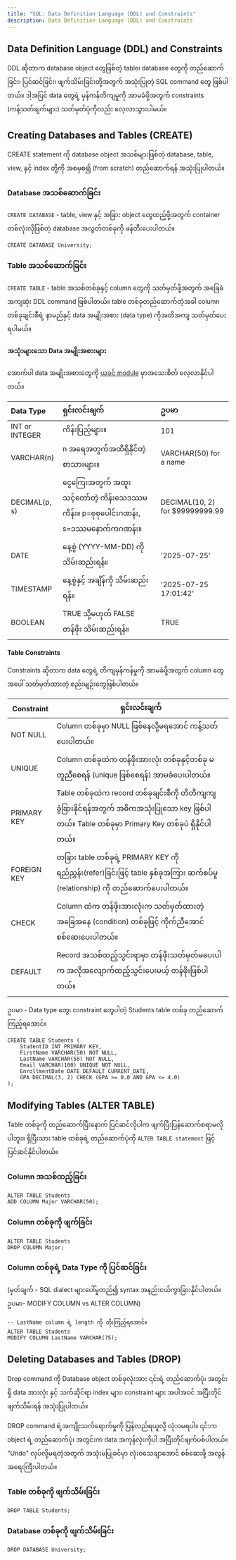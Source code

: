 ```yaml
---
title: "SQL: Data Definition Language (DDL) and Constraints"
description: Data Definition Language (DDL) and Constraints
---
```


## Data Definition Language (DDL) and Constraints 

DDL ဆိုတာက database object တွေဖြစ်တဲ့ table၊ database တွေကို တည်ဆောက်ခြင်း၊ ပြင်ဆင်ခြင်း၊ ဖျက်သိမ်းခြင်းတို့အတွက် အသုံးပြုတဲ့ SQL command တွေ ဖြစ်ပါတယ်။ 
ဒါ့အပြင် data တွေရဲ့ မှန်ကန်တိကျမှုကို အာမခံဖို့အတွက် constraints (ကန့်သတ်ချက်များ) သတ်မှတ်ပုံကိုလည်း လေ့လာသွားပါမယ်။


## Creating Databases and Tables (CREATE)
CREATE statement ကို database object အသစ်များဖြစ်တဲ့ database, table, view, နှင့် index တို့ကို အစမှစ၍ (from scratch) တည်ဆောက်ရန် အသုံးပြုပါတယ်။ 

### Database အသစ်ဆောက်ခြင်း

`CREATE DATABASE` - table, view နှင့် အခြား object တွေထည့်ဖို့အတွက် container တစ်လုံးလိုဖြစ်တဲ့ database အလွတ်တစ်ခုကို ဖန်တီးပေးပါတယ်။


```
CREATE DATABASE University;
```
### Table အသစ်ဆောက်ခြင်း

`CREATE TABLE` - table အသစ်တစ်ခုနှင့် column တွေကို သတ်မှတ်ဖို့အတွက် အခြေခံအကျဆုံး DDL command ဖြစ်ပါတယ်။ 
table တစ်ခုတည်ဆောက်တဲ့အခါ column တစ်ခုချင်းစီရဲ့ နာမည်နှင့် data အမျိုးအစား (data type) ကိုအတိအကျ သတ်မှတ်ပေးရပါမယ်။

#### အသုံးများသော Data အမျိုးအစားများ

အောက်ပါ data အမျိုးအစားတွေကို [ယခင် module](/relational-database/sql/sql-types) မှာအသေးစိတ် လေ့လာနိုင်ပါတယ်။

| Data Type | ရှင်းလင်းချက် | ဥပမာ |
| :--- | :--- | :--- |
| INT or INTEGER | ကိန်းပြည့်များ။	 | 101 |
| VARCHAR(n) | n အရေအတွက်အထိရှိနိုင်တဲ့ စာသားများ။ | VARCHAR(50) for a name |
| DECIMAL(p, s) | ငွေကြေးအတွက် အထူးသင့်တော်တဲ့ ကိန်းသေဒဿမကိန်း။ p=စုစုပေါင်းဂဏန်း, s=ဒဿမနောက်ကဂဏန်း။ | DECIMAL(10, 2) for $99999999.99 |
| DATE | နေ့စွဲ (YYYY-MM-DD) ကို သိမ်းဆည်းရန်။ | '2025-07-25' |
| TIMESTAMP | နေ့စွဲနှင့် အချိန်ကို သိမ်းဆည်းရန်။	 | '2025-07-25 17:01:42' |
| BOOLEAN | TRUE သို့မဟုတ် FALSE တန်ဖိုး သိမ်းဆည်းရန်။ | TRUE |

#### Table Constraints
Constraints ဆိုတာက data တွေရဲ့ တိကျမှန်ကန်မှုကို အာမခံဖို့အတွက် column တွေအပေါ် သတ်မှတ်ထားတဲ့ စည်းမျဉ်းတွေဖြစ်ပါတယ်။

| Constraint | ရှင်းလင်းချက် |
| ---- | ---- |
| NOT NULL | Column တစ်ခုမှာ NULL ဖြစ်နေလို့မရအောင် ကန့်သတ်ပေးပါတယ်။ |
| UNIQUE | Column တစ်ခုထဲက တန်ဖိုးအားလုံး တစ်ခုနှင့်တစ်ခု မတူညီစေရန် (unique ဖြစ်စေရန်) အာမခံပေးပါတယ်။| 
| PRIMARY KEY | Table တစ်ခုထဲက record တစ်ခုချင်းစီကို တိတိကျကျခွဲခြားနိုင်ရန်အတွက် အဓိကအသုံးပြုသော key ဖြစ်ပါတယ်။ Table တစ်ခုမှာ Primary Key တစ်ခုပဲ ရှိနိုင်ပါတယ်။ |
| FOREIGN KEY | တခြား table တစ်ခုရဲ့ PRIMARY KEY ကို ရည်ညွှန်း(refer)ခြင်းဖြင့် table နှစ်ခုအကြား  ဆက်စပ်မှု (relationship) ကို တည်ဆောက်ပေးပါတယ်။ | 
| CHECK	|  Column ထဲက တန်ဖိုးအားလုံးက သတ်မှတ်ထားတဲ့ အခြေအနေ (condition) တစ်ခုဖြင့် ကိုက်ညီအောင် စစ်ဆေးပေးပါတယ်။ |
| DEFAULT | Record အသစ်ထည့်သွင်းရာမှာ တန်ဖိုးသတ်မှတ်မပေးပါက အလိုအလျောက်ထည့်သွင်းပေးမယ့် တန်ဖိုးဖြစ်ပါတယ်။ | 

ဥပမာ - Data type တွေ၊ constraint တွေပါတဲ့ Students table တစ်ခု တည်ဆောက်ကြည့်ရအောင်။

```
CREATE TABLE Students (
    StudentID INT PRIMARY KEY,
    FirstName VARCHAR(50) NOT NULL,
    LastName VARCHAR(50) NOT NULL,
    Email VARCHAR(100) UNIQUE NOT NULL,
    EnrollmentDate DATE DEFAULT CURRENT_DATE,
    GPA DECIMAL(3, 2) CHECK (GPA >= 0.0 AND GPA <= 4.0)
);
```

## Modifying Tables (ALTER TABLE)
Table တစ်ခုကို တည်ဆောက်ပြီးနောက် ပြင်ဆင်လိုပါက ဖျက်ပြီးပြန်ဆောက်စရာမလိုပါဘူး။  ရှိပြီးသား table တစ်ခုရဲ့ တည်ဆောက်ပုံကို `ALTER TABLE statement` ဖြင့် ပြင်ဆင်နိုင်ပါတယ်။

### Column အသစ်ထည့်ခြင်း

```
ALTER TABLE Students
ADD COLUMN Major VARCHAR(50);
```

### Column တစ်ခုကို ဖျက်ခြင်း

```
ALTER TABLE Students
DROP COLUMN Major;
```

### Column တစ်ခုရဲ့ Data Type ကို ပြင်ဆင်ခြင်း
(မှတ်ချက် - SQL dialect များပေါ်မူတည်၍ syntax အနည်းငယ်ကွာခြားနိုင်ပါတယ်။ ဥပမာ- MODIFY COLUMN vs ALTER COLUMN)

```
-- LastName column ရဲ့ length ကို တိုးကြည့်ရအောင်။
ALTER TABLE Students
MODIFY COLUMN LastName VARCHAR(75);
```

## Deleting Databases and Tables (DROP)
Drop command ကို Database object တစ်ခုလုံးအား ၎င်းရဲ့ တည်ဆောက်ပုံ၊ အတွင်းရှိ data အားလုံး နှင့် သက်ဆိုင်ရာ index များ၊ constraint များ အပါအဝင် အပြီးတိုင် ဖျက်သိမ်းရန် အသုံးပြုပါတယ်။


<Aside title="အရေးကြီးသတိပေးချက်">
DROP command ရဲ့အကျိုးသက်ရောက်မှုကို ပြန်လည်ရယူလို့ လုံးဝမရပါ။
၎င်းက object ရဲ့ တည်ဆောက်ပုံ၊ အတွင်းက data အကုန်လုံးကိုပါ အပြီးတိုင်ဖျက်ပစ်ပါတယ်။ "Undo" လုပ်လို့မရတဲ့အတွက် အသုံးမပြုခင်မှာ လုံးဝသေချာအောင် စစ်ဆေးဖို့ အလွန်အရေးကြီးပါတယ်။
</Aside>


### Table တစ်ခုကို ဖျက်သိမ်းခြင်း
```
DROP TABLE Students;
```

### Database တစ်ခုကို ဖျက်သိမ်းခြင်း
```
DROP DATABASE University;
```